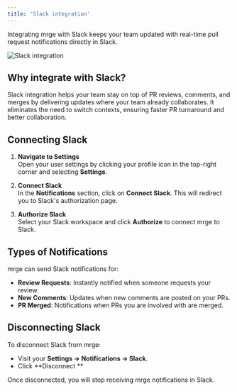 ```yaml
---
title: 'Slack integration'
---
```


Integrating mrge with Slack keeps your team updated with real-time pull request notifications directly in Slack.

<img
  src="/code-review-platform/images/slack.png"
  alt="Slack integration"
  className="border border-zinc-800 rounded-lg"
/>

## Why integrate with Slack?

Slack integration helps your team stay on top of PR reviews, comments, and merges by delivering updates where your team already collaborates. It eliminates the need to switch contexts, ensuring faster PR turnaround and better collaboration.

## Connecting Slack

1. **Navigate to Settings**\
   Open your user settings by clicking your profile icon in the top-right corner and selecting **Settings**.

2. **Connect Slack**\
   In the **Notifications** section, click on **Connect Slack**. This will redirect you to Slack's authorization page.

3. **Authorize Slack**\
   Select your Slack workspace and click **Authorize** to connect mrge to Slack.

## Types of Notifications

mrge can send Slack notifications for:

- **Review Requests**: Instantly notified when someone requests your review.
- **New Comments**: Updates when new comments are posted on your PRs.
- **PR Merged**: Notifications when PRs you are involved with are merged.

## Disconnecting Slack

To disconnect Slack from mrge:

- Visit your **Settings → Notifications → Slack**.
- Click \*\*Disconnect \*\*

Once disconnected, you will stop receiving mrge notifications in Slack.

